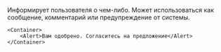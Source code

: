 Информирует пользователя о чем-либо. Может использоваться как сообщение, комментарий или предупреждение от системы.

```tsx live
<Container>
    <Alert>Вам одобрено. Согласитесь на предложение</Alert>
</Container>
```
